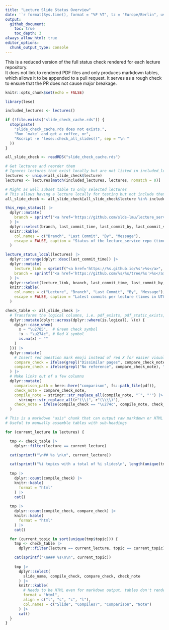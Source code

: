 ```yaml
---
title: "Lecture Slide Status Overview"
date: '`r format(Sys.time(), format = "%F %T", tz = "Europe/Berlin", usetz = TRUE)`'
output: 
  github_document:
    toc: true
    toc_depth: 3
always_allow_html: true
editor_options:
  chunk_output_type: console
---
```


This is a reduced version of the full status check rendered for each lecture repository.  
It does not link to rendered PDF files and only produces markdown tables, which allows it to be appended to a pull request.
It serves as a rough check to ensure that the PR does not cause major breakage.

```r
knitr::opts_chunk$set(echo = FALSE)

library(lese)

included_lectures <- lectures()

if (!file.exists("slide_check_cache.rds")) {
  stop(paste(
    "slide_check_cache.rds does not exists.",
    "Run `make` and get a coffee, or",
    "Rscript -e 'lese::check_all_slides()", sep = "\n "
  ))
}

all_slide_check <- readRDS("slide_check_cache.rds")

# Get lectures and reorder them
# Ignores lectures that exist locally but are not listed in included_lectures
lectures <- unique(all_slide_check$lecture)
lectures <- lectures[match(included_lectures, lectures, nomatch = 0)]

# Might as well subset table to only selected lectures
# This allows having a lecture locally for testing but not include them here yet.
all_slide_check <- all_slide_check[all_slide_check$lecture %in% included_lectures, ]
```

```r
this_repo_status() |>
  dplyr::mutate(
    branch = sprintf("<a href='https://github.com/slds-lmu/lecture_service/tree/%s'>%s</a>", branch, branch)
  ) |>
  dplyr::select(branch, last_commit_time, last_commit_by, last_commit_summary) |>
  knitr::kable(
    col.names = c("Branch", "Last Commit", "By", "Message"),
    escape = FALSE, caption = "Status of the lecture_service repo (time in UTC)"
  )
```


```r
lecture_status_local(lectures) |>
  dplyr::arrange(dplyr::desc(last_commit_time)) |>
  dplyr::mutate(
    lecture_link = sprintf("<a href='https://%s.github.io/%s'>%s</a>", org, lecture, lecture),
    branch = sprintf("<a href='https://github.com/%s/%s/tree/%s'>%s</a>", org, lecture, branch, branch)
  ) |>
  dplyr::select(lecture_link, branch, last_commit_time, last_commit_by, last_commit_summary) |>
  knitr::kable(
    col.names = c("Lecture", "Branch", "Last Commit", "By", "Message"),
    escape = FALSE, caption = "Latest commits per lecture (times in UTC)"
  )
```


```r
check_table <- all_slide_check |>
  # Transforms the logical columns, i.e. pdf_exists, pdf_static_exists, compile_check, ...
  dplyr::mutate(dplyr::across(dplyr::where(is.logical), \(x) {
    dplyr::case_when(
      x ~ "\u2705",  # Green check symbol
      !x ~ "\u274c", # Red X symbol
      is.na(x) ~ ""
    )
  })) |>
  dplyr::mutate(
    # Insert red question mark emoji instead of red X for easier visual parsing maybe
    compare_check = ifelse(grepl("Dissimilar pages", compare_check_note), "\u2753", compare_check),
    compare_check = ifelse(grepl("No reference", compare_check_note), "", compare_check)
  ) |>
  # Make links out of a few columns
  dplyr::mutate(
    comparison_path = here::here("comparison", fs::path_file(pdf)),
    check_note = compare_check_note,
    compile_note = stringr::str_replace_all(compile_note, "`", "'") |>
      stringr::str_replace_all(r"(\\)", r"(\\\\)"),
    check_note = ifelse(compile_check == "\u274c", compile_note, check_note)
  )
```


```r
# This is a markdown "asis" chunk that can output raw markdown or HTML and is treated as such by knitr
# Useful to manually assemble tables with sub-headings

for (current_lecture in lectures) {

  tmp <- check_table |>
    dplyr::filter(lecture == current_lecture)

  cat(sprintf("\n## %s \n\n", current_lecture))

  cat(sprintf("%i topics with a total of %i slides\n", length(unique(tmp$topic)), nrow(tmp)))
  
  tmp |>
    dplyr::count(compile_check) |>
    knitr::kable(
      format = "html"
    ) |>
    cat()
  
  tmp |>
    dplyr::count(compile_check, compare_check) |>
    knitr::kable(
      format = "html"
    ) |>
    cat()

  for (current_topic in sort(unique(tmp$topic))) {
    tmp <- check_table |>
      dplyr::filter(lecture == current_lecture, topic == current_topic)

    cat(sprintf("\n### %s\n\n", current_topic))
    
    tmp |>
      dplyr::select(
        slide_name, compile_check, compare_check, check_note
      ) |>
      knitr::kable(
        # Needs to be HTML even for markdown output, tables don't render properly otherwise
        format = "html", 
        align = c("l", "c", "c", "l"),
        col.names = c("Slide", "Compiles?", "Comparison", "Note")
      ) |>
      cat()
  }
}
```

